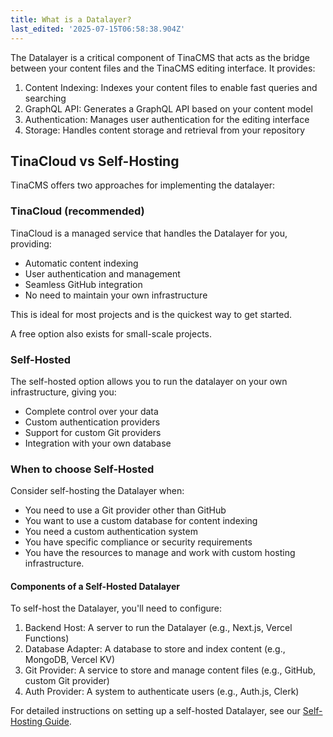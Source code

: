 ```yaml
---
title: What is a Datalayer?
last_edited: '2025-07-15T06:58:38.904Z'
---
```


The Datalayer is a critical component of TinaCMS that acts as the bridge between your content files and the TinaCMS editing interface. It provides:

1. Content Indexing: Indexes your content files to enable fast queries and searching
2. GraphQL API: Generates a GraphQL API based on your content model
3. Authentication: Manages user authentication for the editing interface
4. Storage: Handles content storage and retrieval from your repository

## TinaCloud vs Self-Hosting

TinaCMS offers two approaches for implementing the datalayer:

### TinaCloud (recommended)

TinaCloud is a managed service that handles the Datalayer for you, providing:

* Automatic content indexing
* User authentication and management
* Seamless GitHub integration
* No need to maintain your own infrastructure

This is ideal for most projects and is the quickest way to get started.

A free option also exists for small-scale projects.

### Self-Hosted

The self-hosted option allows you to run the datalayer on your own infrastructure, giving you:

* Complete control over your data
* Custom authentication providers
* Support for custom Git providers
* Integration with your own database

### When to choose Self-Hosted

Consider self-hosting the Datalayer when:

* You need to use a Git provider other than GitHub
* You want to use a custom database for content indexing
* You need a custom authentication system
* You have specific compliance or security requirements
* You have the resources to manage and work with custom hosting infrastructure.

#### Components of a Self-Hosted Datalayer

To self-host the Datalayer, you'll need to configure:

1. Backend Host: A server to run the Datalayer (e.g., Next.js, Vercel Functions)
2. Database Adapter: A database to store and index content (e.g., MongoDB, Vercel KV)
3. Git Provider: A service to store and manage content files (e.g., GitHub, custom Git provider)
4. Auth Provider: A system to authenticate users (e.g., Auth.js, Clerk)

For detailed instructions on setting up a self-hosted Datalayer, see our [Self-Hosting Guide](http://localhost:3000/docs/set-up/self-hosting/getting-started).
